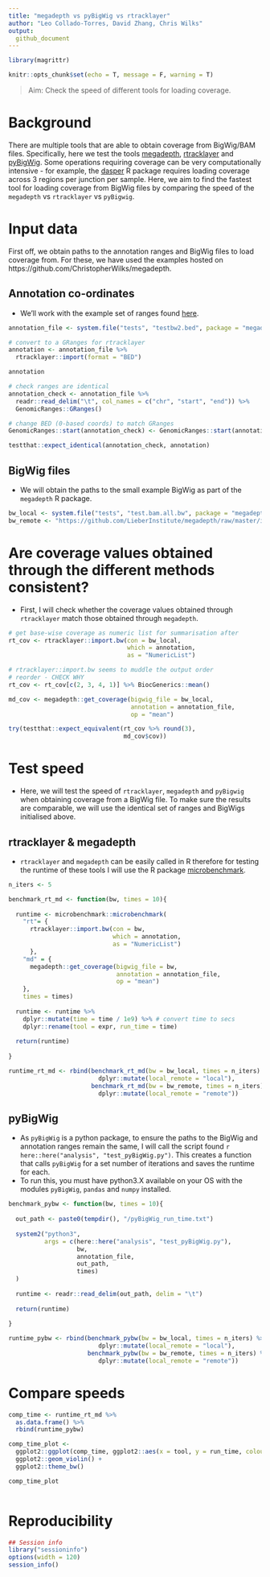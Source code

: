 ```yaml
---
title: "megadepth vs pyBigWig vs rtracklayer"
author: "Leo Collado-Torres, David Zhang, Chris Wilks"
output: 
  github_document
---
```


```r

library(magrittr)

knitr::opts_chunk$set(echo = T, message = F, warning = T)

```

> Aim: Check the speed of different tools for loading coverage.

# Background

There are multiple tools that are able to obtain coverage from BigWig/BAM files. Specifically, here we test the tools [megadepth](https://github.com/ChristopherWilks/megadepth), [rtracklayer](https://bioconductor.org/packages/release/bioc/html/rtracklayer.html) and [pyBigWig](https://github.com/deeptools/pyBigWig). Some operations requiring coverage can be very computationally intensive - for example, the [dasper](https://github.com/dzhang32/dasper) R package requires loading coverage across 3 regions per junction per sample. Here, we aim to find the fastest tool for loading coverage from BigWig files by comparing the speed of the `megadepth` vs `rtracklayer` vs `pyBigwig`.

# Input data

First off, we obtain paths to the annotation ranges and BigWig files to load coverage from. For these, we have used the examples hosted on https://github.com/ChristopherWilks/megadepth. 

## Annotation co-ordinates

- We'll work with the example set of ranges found [here](https://github.com/ChristopherWilks/megadepth/blob/master/tests/testbw2.bed). 

```r

annotation_file <- system.file("tests", "testbw2.bed", package = "megadepth", mustWork = TRUE)

# convert to a GRanges for rtracklayer
annotation <- annotation_file %>% 
  rtracklayer::import(format = "BED")

annotation

# check ranges are identical
annotation_check <- annotation_file %>% 
  readr::read_delim("\t", col_names = c("chr", "start", "end")) %>% 
  GenomicRanges::GRanges()

# change BED (0-based coords) to match GRanges
GenomicRanges::start(annotation_check) <- GenomicRanges::start(annotation_check) + 1 

testthat::expect_identical(annotation_check, annotation)

```

## BigWig files

- We will obtain the paths to the small example BigWig as part of the `megadepth` R package. 

```r

bw_local <- system.file("tests", "test.bam.all.bw", package = "megadepth", mustWork = TRUE)
bw_remote <- "https://github.com/LieberInstitute/megadepth/raw/master/inst/tests/test.bam.all.bw"

```

# Are coverage values obtained through the different methods consistent?

- First, I will check whether the coverage values obtained through `rtracklayer` match those obtained through `megadepth`.  

```r

# get base-wise coverage as numeric list for summarisation after
rt_cov <- rtracklayer::import.bw(con = bw_local, 
                                 which = annotation, 
                                 as = "NumericList")

# rtracklayer::import.bw seems to muddle the output order
# reorder - CHECK WHY 
rt_cov <- rt_cov[c(2, 3, 4, 1)] %>% BiocGenerics::mean()

md_cov <- megadepth::get_coverage(bigwig_file = bw_local, 
                                  annotation = annotation_file, 
                                  op = "mean")

try(testthat::expect_equivalent(rt_cov %>% round(3), 
                                md_cov$cov))

```

# Test speed 

- Here, we will test the speed of `rtracklayer`, `megadepth` and `pyBigwig` when obtaining coverage from a BigWig file. To make sure the results are comparable, we will use the identical set of ranges and BigWigs initialised above. 

## rtracklayer & megadepth

- `rtracklayer` and `megadepth` can be easily called in R therefore for testing the runtime of these tools I will use the R package [microbenchmark](https://cran.r-project.org/web/packages/microbenchmark/index.html).

```r

n_iters <- 5

benchmark_rt_md <- function(bw, times = 10){
  
  runtime <- microbenchmark::microbenchmark(
    "rt"= { 
      rtracklayer::import.bw(con = bw, 
                             which = annotation, 
                             as = "NumericList")
      }, 
    "md" = {
      megadepth::get_coverage(bigwig_file = bw, 
                              annotation = annotation_file, 
                              op = "mean")
    }, 
    times = times)
  
  runtime <- runtime %>% 
    dplyr::mutate(time = time / 1e9) %>% # convert time to secs
    dplyr::rename(tool = expr, run_time = time)
  
  return(runtime)
  
}

runtime_rt_md <- rbind(benchmark_rt_md(bw = bw_local, times = n_iters) %>% 
                         dplyr::mutate(local_remote = "local"), 
                       benchmark_rt_md(bw = bw_remote, times = n_iters) %>% 
                         dplyr::mutate(local_remote = "remote"))

```

## pyBigWig {.tabset}

- As `pyBigWig` is a python package, to ensure the paths to the BigWig and annotation ranges remain the same, I will call the script found `r here::here("analysis", "test_pyBigWig.py")`. This creates a function that calls `pyBigWig` for a set number of iterations and saves the runtime for each.
- To run this, you must have python3.X available on your OS with the modules `pyBigWig`, `pandas` and `numpy` installed. 

```r

benchmark_pybw <- function(bw, times = 10){
  
  out_path <- paste0(tempdir(), "/pyBigWig_run_time.txt")
  
  system2("python3", 
          args = c(here::here("analysis", "test_pyBigWig.py"),
                   bw, 
                   annotation_file, 
                   out_path, 
                   times)
  )
  
  runtime <- readr::read_delim(out_path, delim = "\t")
  
  return(runtime)
  
}

runtime_pybw <- rbind(benchmark_pybw(bw = bw_local, times = n_iters) %>% 
                         dplyr::mutate(local_remote = "local"), 
                      benchmark_pybw(bw = bw_remote, times = n_iters) %>% 
                         dplyr::mutate(local_remote = "remote"))

```

# Compare speeds 

```r

comp_time <- runtime_rt_md %>% 
  as.data.frame() %>% 
  rbind(runtime_pybw)

comp_time_plot <- 
  ggplot2::ggplot(comp_time, ggplot2::aes(x = tool, y = run_time, colour = local_remote)) + 
  ggplot2::geom_violin() +  
  ggplot2::theme_bw() 

comp_time_plot
  
```

# Reproducibility

```r
## Session info
library("sessioninfo")
options(width = 120)
session_info()
```


